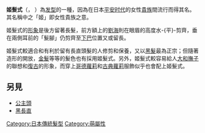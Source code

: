 {{unreferenced|time=2014-12-15T01:57:01+00:00}}
{{Japanese|image=Hime_cut.jpg|japanese=姫カット|kana=ひめ カット|romaji=Hime Katto}}
'''姬髮式'''（'''{{lang-ja|姫カット}}'''，'''{{lang-en|Hime cut}}''' ）為[[发型|发型]]的一種，因為在日本[[平安时代|平安时代]]的女性[[貴族|貴族]]間流行而得其名。其名稱中之「姬」即女性貴族之意。

姬髮式的[[形象|形象]]是後方留著長髮，前方額上的[[劉海_(髮型)|劉海]]則在眼眉的高度水-{平}-剪齊，垂在兩側耳前的「髮腳」仍剪齊至[[頷|下巴]]位置又或留長。

姬髮式較適合和有利於留有長直頭髮的人修剪和保養，又以[[黑髮|黑髮]]最為正宗；但隨著造形的開放，[[金髮|金髮]]等等的髮色也有採用姬髮式。另外，姬髮式較容易給人[[大和撫子|大和撫子]]的聯想和[[復古|復古]]的形象，而穿上[[哥德蘿莉|哥德蘿莉]]和[[古典蘿莉|古典蘿莉]]服飾似乎也會配上姬髮式。

== 另見 ==
*[[公主頭|公主頭]]
*[[黑長直|黑長直]]

{{Clothes-stub}}

{{DEFAULTSORT:Hime Katto}}
{{Human_hair}}
[[Category:日本傳統髮型|Category:日本傳統髮型]]
[[Category:萌屬性|Category:萌屬性]]